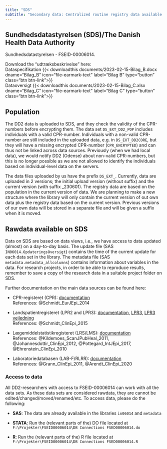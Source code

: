 ```yaml
---
title: "SDS"
subtitle: "Secondary data: Centralized routine registry data available on remote research server"
---
```


## Sundhedsdatastyrelsen (SDS)/The Danish Health Data Authority 
Sundhedsdatastyrelsen - FSEID-00006014.

Download the "udtræksbeskrivelse" here: \
Dataspecifikation {{\< downloadthis documents/2023-02-15-Bilag_B.docx\
dname="Bilag_B" icon="file-earmark-text" label="Bilag B" type="button" class="btn btn-link"\>}} \
Dataoversigt {{\< downloadthis documents/2023-02-15-Bilag_C.xlsx\
dname="Bilag_C" icon="file-earmark-text" label="Bilag C" type="button" class="btn btn-link"\>}}






<!-- jeg har snakket med Lars, og han siger jeg gerne må lægge udtræksbeskrivelserne op.  -->

## Population

The DD2 data is uploaded to SDS, and they check the validity of the CPR-numbers before encrypting them. The data set `DS_EXT_DD2_POP` includes individuals with a valid CPR-number. Individuals with a non-valid CPR-number are still included in the uploaded data, e.g. in `DS_EXT_DD2CORE`, but they will have a missing encrypted CPR-number (`CPR_ENCRYPTED`) and can thus not be linked across data sources. Previously (when we had local data), we would notify DD2 (Odense) about non-valid CPR-numbers, but this is no longer possible as we are not allowed to identify the individuals based on individual-level data on the servers.

The data files uploaded by us have the prefix `DS_EXT_`. Currently, data are uploaded in 2 versions; the initial upload version (without suffix) and the current version (with suffix \_230601). The registry data are based on the population in the current version of data. We are planning to make a new structure where the library will only contain the current version of out own data plus the registry data based on the current version. Previous versions of our own data will be stored in a separate file and will be given a suffix when it is moved.

## Rawdata available on SDS

Data on SDS are based on data views, i.e., we have access to data updated (almost) on a day-to-day basis. The update file (SAS `IN06014.OpdateringsOversigt`) contains the time of the current update for each data set in the library. The metadata file (SAS `metadata.metadata_allcolumns`) contains information about variables in the data. For research projects, in order to be able to reproduce results, remember to save a copy of the research data in a suitable project folder on SDS.

Further documentation on the main data sources can be found here:

-   CPR-registeret (CPR): [documentation](https://sundhedsdatastyrelsen.dk/da/registre-og-services/om-de-nationale-sundhedsregistre/personoplysninger-og-sundhedsfaglig-beskaeftigelse/cpr-registeret) \
    References: @Schmidt_EurJEpi_2014

-   Landspatientregisteret (LPR2 and LPR3): [documentation](https://sundhedsdatastyrelsen.dk/da/registre-og-services/om-de-nationale-sundhedsregistre/sygdomme-laegemidler-og-behandlinger/landspatientregisteret), [LPR3](https://sundhedsdatastyrelsen.dk/da/forskerservice/om-forskerservice/nyheder_forskerservice/helbredsforloeb_lpr3f070422), 
[LPR3 vejledning](https://sundhedsdatastyrelsen.dk/-/media/sds/filer/Forskerservice/Vejledning%20til%20LPR3_F) \
    References: @Schmidt_ClinEpi_2015

-   Lægemiddelstatistikregisteret (LRS/LMS): [documentation](https://sundhedsdatastyrelsen.dk/da/registre-og-services/om-de-nationale-sundhedsregistre/sygdomme-laegemidler-og-behandlinger/laegemiddelstatistikregisteret)\
    References: @Kildemoes_ScanJPubHeal_2011, @Johannesdottir_ClinEpi_2012, @Pottegard_IntJEpi_2017, @Ehrenstein_ClinEpi_2010

-   Laboratoriedatabasen (LAB-F/RLRR): [documentation](https://sundhedsdatastyrelsen.dk/da/registre-og-services/om-de-nationale-sundhedsregistre/doedsaarsager-og-biologisk-materiale/laboratoriedatabasen) \
    References: @Grann_ClinEpi_2011, @Arendt_ClinEpi_2020

### Access to data

All DD2-researchers with access to FSEID-00006014 can work with all the data sets. As these data sets are considered rawdata, they are cannot be edited/changed/moved/renamed/etc. To access data, please do the following:

-   **SAS**: The data are already available in the libraries `in06014` and `metadata`

-   **STATA**: Run the (relevant parts of the) DO file located at `F:\Projekter\FSEID00006014\DB Connections FSED00006014.do`

-   **R**: Run the (relevant parts of the) R file located at `F:\Projekter\FSEID00006014\DB Connections FSED00006014.R`



<!-- ## Simple versions of data (macro) -->
<!-- mulig gennemgang af simple udtræk + macroer -->
